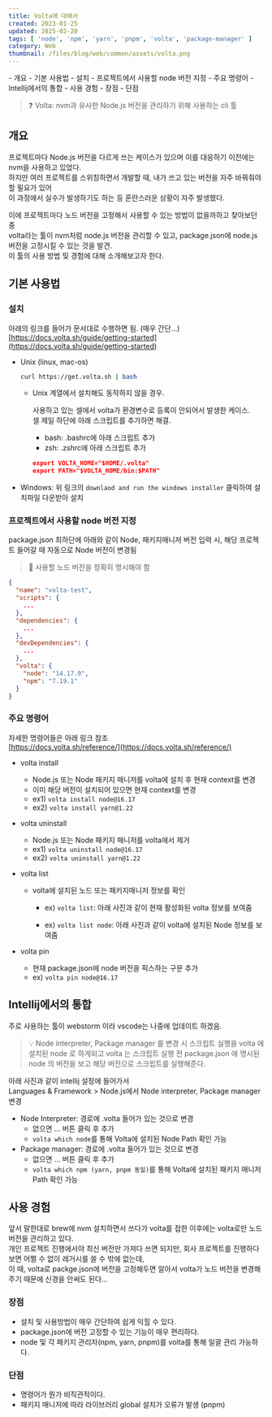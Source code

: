 ```yaml
---  
title: Volta에 대해서  
created: 2023-01-25  
updated: 2025-02-20  
tags: [ 'node', 'npm', 'yarn', 'pnpm', 'volta', 'package-manager' ]  
category: Web  
thumbnail: /files/blog/web/common/assets/volta.png  
---  
```

  
<TableOfContents>  
- 개요  
- 기본 사용법  
  - 설치  
  - 프로젝트에서 사용할 node 버전 지정  
  - 주요 명령어  
- Intellij에서의 통합  
- 사용 경험  
  - 장점  
  - 단점  
</TableOfContents>  
  
<ImageLoader src="/files/blog/web/common/assets/volta.png" alt="volta.png" />  
  
> ❓ Volta: nvm과 유사한 Node.js 버전을 관리하기 위해 사용하는 cli 툴  
  
## 개요  
  
프로젝트마다 Node.js 버전을 다르게 쓰는 케이스가 있으며 이를 대응하기 이전에는 nvm을 사용하고 있었다.  
하지만 여러 프로젝트를 스위칭하면서 개발할 때, 내가 쓰고 있는 버전을 자주 바꿔줘야할 필요가 있어  
이 과정에서 실수가 발생하기도 하는 등 혼란스러운 상황이 자주 발생했다.  
  
이에 프로젝트마다 노드 버전을 고정해서 사용할 수 있는 방법이 없을까하고 찾아보던 중  
volta라는 툴이 nvm처럼 node.js 버전을 관리할 수 있고, package.json에 node.js 버전을 고정시킬 수 있는 것을 발견.  
이 툴의 사용 방법 및 경험에 대해 소개해보고자 한다.  
  
## 기본 사용법  
  
### 설치  
  
아래의 링크를 들어가 문서대로 수행하면 됨. (매우 간단...)  
[https://docs.volta.sh/guide/getting-started](https://docs.volta.sh/guide/getting-started)  
  
- Unix (linux, mac-os)  
  
  ```bash title="terminal"  
  curl https://get.volta.sh | bash  
  ```  
  - Unix 계열에서 설치해도 동작하지 않을 경우.  
  
    사용하고 있는 셀에서 volta가 환경변수로 등록이 안되어서 발생한 케이스.  
    셀 제일 하단에 아래 스크립트를 추가하면 해결.  
  
      - bash: .bashrc에 아래 스크립트 추가  
      - zsh:  .zshrc에 아래 스크립트 추가  
  
    ```json title=".bashrc or .zshrc"  
    export VOLTA_HOME="$HOME/.volta"  
    export PATH="$VOLTA_HOME/bin:$PATH"  
    ```  
- Windows: 위 링크의 `downlaod and run the windows installer` 클릭하여 설치파일 다운받아 설치  
  
### 프로젝트에서 사용할 node 버전 지정  
  
package.json 최하단에 아래와 같이 Node, 패키지매니저 버전 입력 시, 해당 프로젝트 들어갈 때 자동으로 Node 버전이 변경됨  
> 📌 사용할 노드 버전을 정확히 명시해야 함  
  
```json title="packge.json"  
{  
  "name": "volta-test",  
  "scripts": {  
    ...  
  },  
  "dependencies": {  
    ...  
  },  
  "devDependencies": {  
    ...  
  },  
  "volta": {  
    "node": "14.17.0",  
    "npm": "7.19.1"  
  }  
}  
```  
  
### 주요 명령어  
  
자세한 명령어들은 아래 링크 참조  
[https://docs.volta.sh/reference/](https://docs.volta.sh/reference/)  
  
- volta install  
  
    - Node.js 또는 Node 패키지 매니저를 volta에 설치 후 현재 context를 변경  
    - 이미 해당 버전이 설치되어 있으면 현재 context를 변경  
    - ex1) `volta install node@16.17`  
    - ex2) `volta install yarn@1.22`  
  
- volta uninstall  
    - Node.js 또는 Node 패키지 매니저를 volta에서 제거  
    - ex1) `volta uninstall node@16.17`  
    - ex2) `volta uninstall yarn@1.22`  
  
- volta list  
    - volta에 설치된 노드 또는 패키지매니저 정보를 확인  
      - ex) `volta list`: 아래 사진과 같이 현재 활성화된 volta 정보를 보여줌  
        <ImageLoader src="/files/blog/web/common/assets/Untitled-9988248.png" alt="Untitled" />  
  
      - ex) `volta list node`: 아래 사진과 같이 volta에 설치된 Node 정보를 보여줌  
        <ImageLoader src="/files/blog/web/common/assets/Untitled1-9988257.png" alt="Untitled 1" />  
  
- volta pin  
    - 현재 package.json에 node 버전을 픽스하는 구문 추가  
    - ex) `volta pin node@16.17`  
  
## Intellij에서의 통합  
주로 사용하는 툴이 webstorm 이라 vscode는 나중에 업데이트 하겠음.  
  
> 💡 Node interpreter, Package manager 를 변경 시 스크립트 실행을 volta 에 설치된 node 로 하게되고 volta 는 스크립트 실행 전 package.json 에 명시된 node 의 버전을 보고 해당 버전으로 스크립트를 실행해준다.  
  
아래 사진과 같이 intellij 설정에 들어가서  
Languages & Framework > Node.js에서 Node interpreter, Package manager 변경  
  
- Node Interpreter: 경로에 .volta 들어가 있는 것으로 변경  
    - 없으면 … 버튼 클릭 후 추가  
    - `volta which node`를 통해 Volta에 설치된 Node Path 확인 가능  
- Package manager: 경로에 .volta 들어가 있는 것으로 변경  
    - 없으면 … 버튼 클릭 후 추가  
    - `volta which npm (yarn, pnpm 동일)`를 통해 Volta에 설치된 패키지 매니저 Path 확인 가능  
      <ImageLoader src="/files/blog/web/common/assets/Untitled-9988452.png" alt="Untitled" />  
  
## 사용 경험  
앞서 말한대로 brew에 nvm 설치하면서 쓰다가 volta를 접한 이후에는 volta로만 노드 버전을 관리하고 있다.  
개인 프로젝트 진행에서야 최신 버전만 가져다 쓰면 되지만, 회사 프로젝트를 진행하다보면 어쩔 수 없이 레거시를 쓸 수 밖에 없는데,  
이 때, volta로 packge.json에 버전을 고정해두면 알아서 volta가 노드 버전을 변경해주기 때문에 신경을 안써도 된다...  
### 장점  
- 설치 및 사용방법이 매우 간단하여 쉽게 익힐 수 있다.  
- package.json에 버전 고정할 수 있는 기능이 매우 편리하다.  
- node 및 각 패키지 관리자(npm, yarn, pnpm)를 volta를 통해 일괄 관리 가능하다.  
  
### 단점  
- 명령어가 뭔가 비직관적이다.  
- 패키지 매니저에 따라 라이브러리 global 설치가 오류가 발생 (pnpm)  
  
  
  